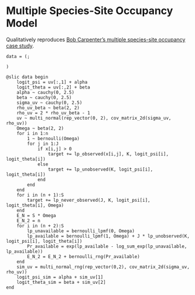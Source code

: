 # Multiple Species-Site Occupancy Model

Qualitatively reproduces [Bob Carpenter's multiple species-site occupancy case study](https://mc-stan.org/learn-stan/case-studies/dorazio-royle-occupancy.html).

```.julia
data = (;
    
)

@slic data begin 
    logit_psi = uv[:,1] + alpha
    logit_theta = uv[:,2] + beta
    alpha ~ cauchy(0, 2.5)
    beta ~ cauchy(0, 2.5)
    sigma_uv ~ cauchy(0, 2.5)
    rho_uv_beta ~ beta(2, 2)
    rho_uv = 2 * rho_uv_beta - 1
    uv ~ multi_normal(rep_vector(0, 2), cov_matrix_2d(sigma_uv, rho_uv))
    Omega ~ beta(2, 2)
    for i in 1:n
        1 ~ bernoulli(Omega)
        for j in 1:J
            if x[i,j] > 0
                target += lp_observed(x[i,j], K, logit_psi[i], logit_theta[i])
            else
                target += lp_unobserved(K, logit_psi[i], logit_theta[i])
            end
        end
    end
    for i in (n + 1):S
        target += lp_never_observed(J, K, logit_psi[i], logit_theta[i], Omega)
    end
    E_N = S * Omega
    E_N_2 = n
    for i in (n + 2):S
        lp_unavailable = bernoulli_lpmf(0, Omega)
        lp_available = bernoulli_lpmf(1, Omega) + J * lp_unobserved(K, logit_psi[i], logit_theta[i])
        Pr_available = exp(lp_available - log_sum_exp(lp_unavailable, lp_available))
        E_N_2 = E_N_2 + bernoulli_rng(Pr_available)
    end
    sim_uv = multi_normal_rng(rep_vector(0,2), cov_matrix_2d(sigma_uv, rho_uv))
    logit_psi_sim = alpha + sim_uv[1]
    logit_theta_sim = beta + sim_uv[2]
end
```
